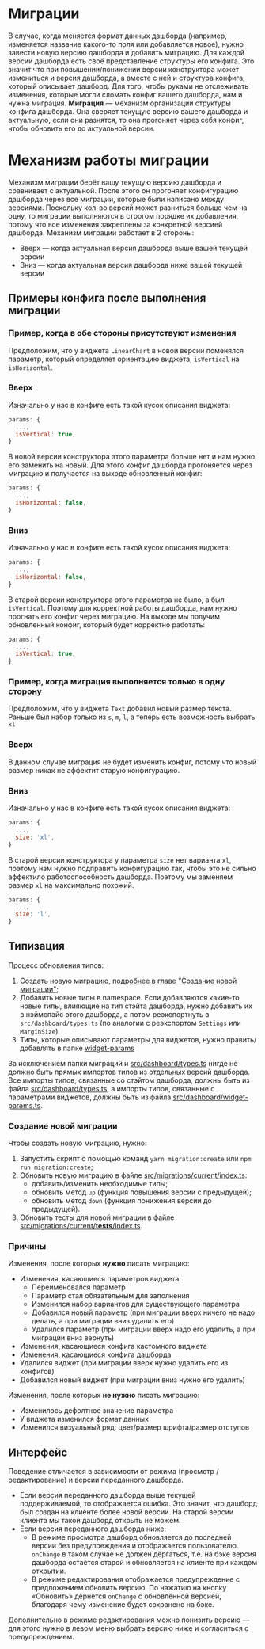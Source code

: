 
<Meta title="Документация/Миграции" />

# Миграции

В случае, когда меняется формат данных дашборда (например, изменяется название какого-то поля или добавляется новое), нужно завести новую версию дашборда и добавить миграцию. Для каждой версии дашборда есть своё представление структуры его конфига. Это значит что при повышении/понижении версии конструктора может измениться и версия дашборда, а вместе с ней и структура конфига, который описывает дашборд. Для того, чтобы руками не отслеживать изменения, которые могли сломать конфиг вашего дашборда, нам и нужна миграция. **Миграция** — механизм организации структуры конфига дашборда. Она сверяет текущую версию вашего дашборда и актуальную, если они разнятся, то она прогоняет через себя конфиг, чтобы обновить его до актуальной версии.

# Механизм работы миграции
Механизм миграции берёт вашу текущую версию дашборда и сравнивает с актуальной. После этого он прогоняет конфигурацию дашборда через все миграции, которые были написано между версиями. Поскольку кол-во версий может разниться больше чем на одну, то миграции выполняются в строгом порядке их добавления, потому что все изменения закреплены за конкретной версией дашборда. Механизм миграции работает в 2 стороны:
- Вверх — когда актуальная версия дашборда выше вашей текущей версии
- Вниз — когда актуальная версия дашборда ниже вашей текущей версии

## Примеры конфига после выполнения миграции

### Пример, когда в обе стороны присутствуют изменения
Предположим, что у виджета `LinearChart` в новой версии поменялся параметр, который определяет ориентацию виджета, `isVertical` на `isHorizontal`.

### Вверх
Изначально у нас в конфиге есть такой кусок описания виджета:
```js
params: {
  ...,
  isVertical: true,
}
```

В новой версии конструктора этого параметра больше нет и нам нужно его заменить на новый. Для этого конфиг дашборда прогоняется через миграцию и получается на выходе обновленный конфиг:
```js
params: {
  ...,
  isHorizontal: false,
}
```

### Вниз
Изначально у нас в конфиге есть такой кусок описания виджета:
```js
params: {
  ...,
  isHorizontal: false,
}
```

В старой версии конструктора этого параметра не было, а был `isVertical`. Поэтому для корректной работы дашборда, нам нужно прогнать его конфиг через миграцию. На выходе мы получим обновленный конфиг, который будет корректно работать:
```js
params: {
  ...,
  isVertical: true,
}
```

### Пример, когда миграция выполняется только в одну сторону
Предположим, что у виджета `Text` добавил новый размер текста. Раньше был набор только из `s`, `m`, `l`, а теперь есть возможность выбрать `xl`

### Вверх
В данном случае миграция не будет изменить конфиг, потому что новый размер никак не аффектит старую конфигурацию.

### Вниз
Изначально у нас в конфиге есть такой кусок описания виджета:
```js
params: {
  ...,
  size: 'xl',
}
```

В старой версии конструктора у параметра `size` нет варианта `xl`, поэтому нам нужно подправить конфигурацию так, чтобы это не сильно аффектило работоспособность дашборда. Поэтому мы заменяем размер `xl` на максимально похожий.
```js
params: {
  ...,
  size: 'l',
}
```

## Типизация

Процесс обновления типов:

1. Создать новую миграцию, [подробнее в главе "Создание новой миграции"](#создание-новой-миграции);
1. Добавить новые типы в namespace. Если добавляются какие-то новые типы, влияющие на тип стэйта дашборда, нужно добавить их в нэймспэйс этого дашборда, а потом реэкспортнуть в `src/dashboard/types.ts` (по аналогии с реэкспортом `Settings` или `MarginSize`).
1. Типы, которые описывают параметры для виджетов, нужно править/добавлять в папке [widget-params](https://github.com/CSSSR/gpn-dashboard-constructor/tree/master/src/migrations/current/widget-params)

За исключением папки миграций и [src/dashboard/types.ts](https://github.com/CSSSR/gpn-dashboard-constructor/blob/master/src/dashboard/types.ts) нигде не должно быть прямых импортов типов из отдельных версий дашборда. Все импорты типов, связанные со стэйтом дашборда, должны быть из файла [src/dashboard/types.ts](https://github.com/CSSSR/gpn-dashboard-constructor/blob/master/src/dashboard/types.ts), а импорты типов, связанные с параметрами виджетов, должны быть из файла [src/dashboard/widget-params.ts](https://github.com/CSSSR/gpn-dashboard-constructor/blob/master/src/dashboard/widget-params.ts).

### Создание новой миграции
Чтобы создать новую миграцию, нужно:

1. Запустить скрипт с помощью команд `yarn migration:create` или `npm run migration:create`;
1. Обновить новую миграцию в файле [src/migrations/current/index.ts](https://github.com/CSSSR/gpn-dashboard-constructor/blob/master/src/migrations/current/index.ts):
    * добавить/изменить необходимые типы;
    * обновить метод `up` (функция повышения версии с предыдущей);
    * обновить метод `down` (функция понижения версии до предыдущей).
1. Обновить тесты для новой миграции в файле [src/migrations/current/__tests__/index.ts](https://github.com/CSSSR/gpn-dashboard-constructor/blob/master/src/migrations/current/__tests__/index.ts).

### Причины
Изменения, после которых **нужно** писать миграцию:
- Изменения, касающиеся параметров виджета:
    - Переименовался параметр
    - Параметр стал обязательным для заполнения
    - Изменился набор вариантов для существующего параметра
    - Добавился новый параметр (при миграции вверх ничего не надо делать, а при миграции вниз удалить его)
    - Удалился параметр (при миграции вверх надо его удалить, а при миграции вниз вернуть)
- Изменения, касающиеся конфига кастомного виджета
- Изменения, касающиеся конфига дашборда
- Удалился виджет (при миграции вверх нужно удалить его из конфигов)
- Добавился новый виджет (при миграции вниз нужно его удалить)

Изменения, после которых **не нужно** писать миграцию:
- Изменилось дефолтное значение параметра
- У виджета изменился формат данных
- Изменился визуальный ряд: цвет/размер шрифта/размер отступов

## Интерфейс
Поведение отличается в зависимости от режима (просмотр / редактирование) и версии переданного дашборда.

* Если версия переданного дашборда выше текущей поддерживаемой, то отображается ошибка. Это значит, что дашборд был создан на клиенте более новой версии. На старой версии клиента мы такой дашборд открыть не можем.
* Если версия переданного дашборда ниже:
    * В режиме просмотра дашборд обновляется до последней версии без предупреждения и отображается пользователю. `onChange` в таком случае не должен дёргаться, т.е. на бэке версия дашборда остаётся старой и обновляется на клиенте при каждом открытии.
    * В режиме редактирования отображается предупреждение с предложением обновить версию. По нажатию на кнопку «Обновить» дёрнется `onChange` с обновлённой версией, благодаря чему изменение будет сохранено на бэке.

Дополнительно в режиме редактирования можно понизить версию — для этого нужно в левом меню выбрать версию ниже и согласиться с предупреждением.
